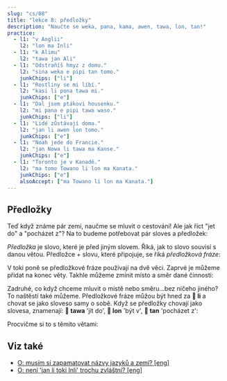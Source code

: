 ---
slug: "cs/08"
title: "lekce 8: předložky"
description: "Naučte se weka, pana, kama, awen, tawa, lon, tan!"
practice:
  - l1: "v Anglii"
    l2: "lon ma Inli"
  - l1: "k Alimu"
    l2: "tawa jan Ali"
  - l1: "Odstraňíš hmyz z domu."
    l2: "sina weka e pipi tan tomo."
    junkChips: ["li"]
  - l1: "Rostliny se mi líbí."
    l2: "kasi li pona tawa mi."
    junkChips: ["e"]
  - l1: "Dal jsem ptákovi housenku."
    l2: "mi pana e pipi tawa waso."
    junkChips: ["li"]
  - l1: "Lidé zůstávají doma."
    l2: "jan li awen lon tomo."
    junkChips: ["e"]
  - l1: "Noah jede do Francie."
    l2: "jan Nowa li tawa ma Kanse."
    junkChips: ["e"]
  - l1: "Toronto je v Kanadě."
    l2: "ma tomo Towano li lon ma Kanata."
    junkChips: ["e"]
    alsoAccept: ["ma Towano li lon ma Kanata."]
---


## Předložky

Teď když známe pár zemí, naučme se mluvit o cestování! Ale jak říct "jet do" a "pocházet z"? Na to budeme potřebovat pár sloves a předložek:

<List>
  <Word sl="weka" m="odstranit, odejít; nepřítomný, daleko" />
  <Word sl="pana" m="dát, položit" />
  <Word sl="kama" m="přijít, stát se" />
  <Word sl="awen" m="zůstat, chránit" />
  <Word sl="tawa" m="k, do (3. pád - ke komu, k čemu?)" />
  <Word sl="lon" m="na, v (6. pád - kom, čem?)" />
  <Word sl="tan" m="z, kvůli" />
</List>

_Předložka_ je slovo, které je před jiným slovem. Říká, jak to slovo souvisí s danou větou. Předložce + slovu, které připojuje, se říká _předložková fráze_:

<List>
  <Word sl="tawa soweli" m="ke zvířeti" />
  <Word sl="lon ma" m="na zemi, ve státě" />
  <Word sl="tan tomo" m="z domova" />
</List>

V toki poně se předložkové fráze používají na dvě věci. Zaprvé je můžeme přidat na konec věty. Takhle můžeme zmínit místo a směr dané činnosti:

<List>
  <Sentence sl="mi pana e waso tawa kasi." m="Dám ptáka na strom." />
  <Sentence sl="waso li awen lon kasi." m="Pták zůstal na stromě." />
  <Sentence
    sl="sina weka e waso tan kasi."
    m="Sebereš ptáka ze stromu."
  />
</List>

Zadruhé, co když chceme mluvit o místě nebo směru...bez ničeho jiného? To naštěstí také můžeme. Předložkové fráze můžou být hned za **󱤧 li** a chovat se jako sloveso samy o sobě. Když se předložky chovají jako slovesa, znamenají: **󱥩 tawa** 'jít do', **󱤬 lon** 'být v', **󱥧 tan** 'pocházet z':

<List>
  <Sentence sl="jan Ema li tawa ma Nijon." m="Ema letí do Japonska." />
  <Sentence sl="jan Nina li lon ma Lusi." m="Nina je v Rusku." />
  <Sentence sl="jan Mili li tan ma Kanse." m="Millie pochází z Francie." />
</List>

Procvičme si to s těmito větami:

<List>
  <Sentence
    sl="mi tawa ma kasi."
    m="Jdu do rostlinného místa.<br />(To může být les, travnatá louka - někde, kde je zeleň.)"
  />
  <Sentence
    sl="sona li weka tan mi."
    m="Znalosti ze mě odešly.<br />(Zapomněl jsem.)"
  />
  <Sentence
    sl="soweli suwi li pona tawa mi."
    m="Roztomilá zvířata se mi líbí."
  />

  <Sentence sl="jan Nowa li toki tawa jan Ema." m="Noah mluví na Emu." />
  <Sentence
    sl="jan li toki Tosi lon ma Tosi."
    m="Lidé mluví německy v Německu."
  />
</List>

<Practice exercises={frontmatter.practice} />

## Viz také
* [O: musím si zapamatovat názvy jazyků a zemí? [eng]](/en/languages-countries/)
* [O: není 'jan li toki Inli' trochu zvláštní? [eng]](/en/named-verbs/)
